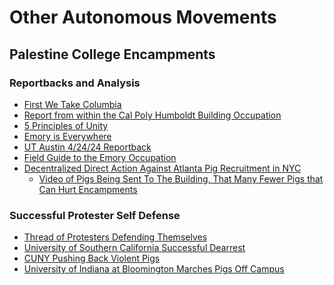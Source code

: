 # Other Autonomous Movements

## Palestine College Encampments

### Reportbacks and Analysis
- [First We Take Columbia](http://illwill.com/print/columbia)
- [Report from within the Cal Poly Humboldt Building Occupation](https://crimethinc.com/2024/04/23/report-from-within-the-cal-poly-humboldt-occupation-the-occupation-of-siemens-hall)
- [5 Principles of Unity](https://x.com/readytoescalate/status/1783264712781648295)
- [Emory is Everywhere](https://x.com/readytoescalate/status/1783492133657223299)
- [UT Austin 4/24/24 Reportback](https://crimethinc.com/2024/04/25/day-one-university-of-texas-austin-students-take-the-lawn-a-report)
- [Field Guide to the Emory Occupation](https://x.com/defendATLforest/status/1783880447946117461)
- [Decentralized Direct Action Against Atlanta Pig Recruitment in NYC](https://x.com/taliaotg/status/1784252763414667354?s=46)
  - [Video of Pigs Being Sent To The Building, That Many Fewer Pigs that Can Hurt Encampments](https://x.com/mfsgottenshook/status/1784248040645173702?s=46)

### Successful Protester Self Defense
- [Thread of Protesters Defending Themselves](https://x.com/joshuaphilll/status/1783617849984200867?s=46)
- [University of Southern California Successful Dearrest](https://x.com/angorellanah/status/1783210350089023942)
- [CUNY Pushing Back Violent Pigs](https://x.com/Cuny4P/status/1784489379634753543)
- [University of Indiana at Bloomington Marches Pigs Off Campus](https://x.com/readytoescalate/status/1784327062469161269)